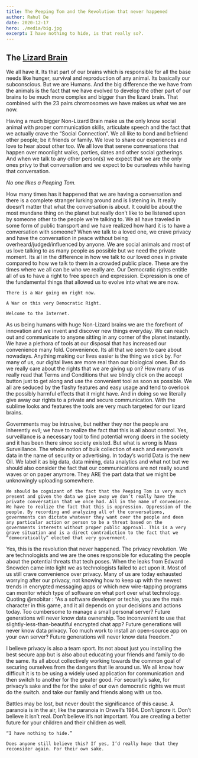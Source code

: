 ```yaml
---
title: The Peeping Tom and the Revolution that never happened
author: Rahul De
date: 2020-12-17
hero: ./media/big.jpg
excerpt: I have nothing to hide, is that really so?.
---
```


## The [Lizard Brain](https://www.psychologytoday.com/intl/blog/where-addiction-meets-your-brain/201404/your-lizard-brain)

We all have it. Its that part of our brains which is responsible for all the base needs like hunger, survival and reproduction of any animal. Its basically our subconscious. But we are Humans. And the big difference the we have from the animals is the fact that we have evolved to develop the other part of our brains to be much more complex and bigger than the lizard brain. That combined with the 23 pairs chromosomes we have makes us what we are now.

Having a much bigger Non-Lizard Brain make us the only know social animal with proper communication skills, articulate speech and the fact that we actually crave the “Social Connection”. We all like to bond and befriend other people; be it friends or family. We love to share our experiences and love to hear about other too. We all love that serene conversations that happen over moonlight walks, parties, dates and other social gatherings. And when we talk to any other person(s) we expect that we are the only ones privy to that conversation and we expect to be ourselves while having that conversation.

_No one likes a Peeping Tom._

How many times has it happened that we are having a conversation and there is a complete stranger lurking around and is listening in. It really doesn’t matter that what the conversation is about. It could be about the most mundane thing on the planet but really don’t like to be listened upon by someone other to the people we’re talking to. We all have traveled in some form of public transport and we have realized how hard it is to have a conversation with someone? When we talk to a loved one, we crave privacy and have the conversation in peace without being overheard/judged/influenced by anyone. We are social animals and most of us love talking to as many people as possible but we need the private moment. Its all in the difference in how we talk to our loved ones in private compared to how we talk to them in a crowded public place. These are the times where we all can be who we really are. Our Democratic rights entitle all of us to have a right to free speech and expression. Expression is one of the fundamental things that allowed us to evolve into what we are now.

```
There is a War going on right now.

A War on this very Democratic Right.

Welcome to the Internet.
```

As us being humans with huge Non-Lizard brains we are the forefront of innovation and we invent and discover new things everyday. We can reach out and communicate to anyone sitting in any corner of the planet instantly. We have a plethora of tools at our disposal that has increased our convenience many fold. Convenience. Its all that we seem to care about nowadays. Anything making our lives easier is the thing we stick by. For many of us, our digital lives are more real than our biological ones. But do we really care about the rights that we are giving up on? How many of us really read that Terms and Conditions that we blindly click on the accept button just to get along and use the convenient tool as soon as possible. We all are seduced by the flashy features and easy usage and tend to overlook the possibly harmful effects that it might have. And in doing so we literally give away our rights to a private and secure communication. With the sublime looks and features the tools are very much targeted for our lizard brains.

Governments may be intrusive, but neither they nor the people are inherently evil; we have to realize the fact that this is all about control. Yes, surveillance is a necessary tool to find potential wrong doers in the society and it has been there since society existed. But what is wrong is Mass Surveillance. The whole notion of bulk collection of each and everyone’s data in the name of security or advertising. In today’s world Data is the new Oil. We label it as big data, data mining, data analytics and what not but we should also consider the fact that our communications are not really sound waves or on paper anymore. They ARE the part data that we might be unknowingly uploading somewhere.

```
We should be cognizant of the fact that the Peeping Tom is very much present and given the data we give away we don’t really have the private conversation that we once had. All in the name of convenience. We have to realize the fact that this is oppression. Oppression of the people. By recording and analyzing all of the conversations, governments can dictate whatever they want over the people and deem any particular action or person to be a threat based on the governments interests without proper public approval. This is a very grave situation and is a direct contradiction to the fact that we “democratically” elected that very government.
```

Yes, this is the revolution that never happened. The privacy revolution. We are technologists and we are the ones responsible for educating the people about the potential threats that tech poses. When the leaks from Edward Snowden came into light we as technologists failed to act upon it. Most of us still crave convenience over privacy. Many of us are today exhausted worrying after our privacy, not knowing how to keep up with the newest trends in encrypted messaging apps or which new wire-tapping programs can monitor which type of software on what port over what technology. Quoting @mobitar : “As a software developer or techie, you are the main character in this game, and it all depends on your decisions and actions today. Too cumbersome to manage a small personal server? Future generations will never know data ownership. Too inconvenient to use that slightly-less-than-beautiful encrypted chat app? Future generations will never know data privacy. Too much work to install an open-source app on your own server? Future generations will never know data freedom.”

I believe privacy is also a team sport. Its not about just you installing the best secure app but is also about educating your friends and family to do the same. Its all about collectively working towards the common goal of securing ourselves from the dangers that lie around us. We all know how difficult it is to be using a widely used application for communication and then switch to another for the greater good. For security’s sake, for privacy’s sake and the for the sake of our own democratic rights we must do the switch. and take our family and friends along with us too.

Battles may be lost, but never doubt the significance of this cause. A paranoia is in the air, like the paranoia in Orwell’s 1984. Don’t ignore it. Don’t believe it isn’t real. Don’t believe it’s not important. You are creating a better future for your children and their children as well.

```
“I have nothing to hide.”

Does anyone still believe this? If yes, I’d really hope that they reconsider again. For their own sake.
```
